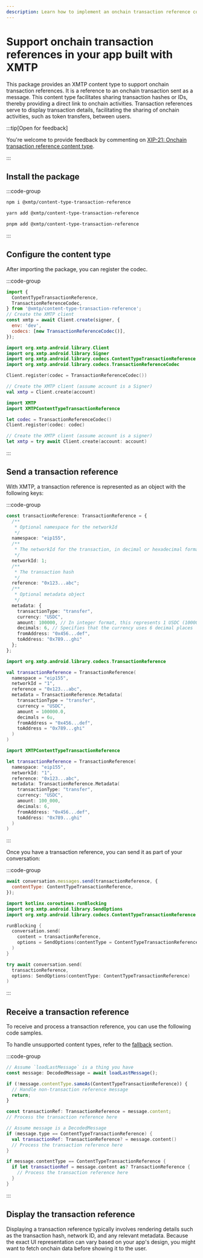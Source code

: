 ```yaml
---
description: Learn how to implement an onchain transaction reference content type
---
```


# Support onchain transaction references in your app built with XMTP

This package provides an XMTP content type to support onchain transaction references. It is a reference to an onchain transaction sent as a message. This content type facilitates sharing transaction hashes or IDs, thereby providing a direct link to onchain activities. Transaction references serve to display transaction details, facilitating the sharing of onchain activities, such as token transfers, between users.

:::tip[Open for feedback]

You're welcome to provide feedback by commenting on [XIP-21: Onchain transaction reference content type](https://community.xmtp.org/t/xip-21-on-chain-transaction-reference-content-type/532).

:::

## Install the package

:::code-group

```bash [npm]
npm i @xmtp/content-type-transaction-reference
```

```bash [yarn]
yarn add @xmtp/content-type-transaction-reference
```

```bash [pnpm]
pnpm add @xmtp/content-type-transaction-reference
```

:::

## Configure the content type

After importing the package, you can register the codec.

:::code-group

```js [Browser]
import {
  ContentTypeTransactionReference,
  TransactionReferenceCodec,
} from '@xmtp/content-type-transaction-reference';
// Create the XMTP client
const xmtp = await Client.create(signer, {
  env: 'dev',
  codecs: [new TransactionReferenceCodec()],
});
```

```kotlin [Kotlin]
import org.xmtp.android.library.Client
import org.xmtp.android.library.Signer
import org.xmtp.android.library.codecs.ContentTypeTransactionReference
import org.xmtp.android.library.codecs.TransactionReferenceCodec

Client.register(codec = TransactionReferenceCodec())

// Create the XMTP client (assume account is a Signer)
val xmtp = Client.create(account)
```

```swift [Swift]
import XMTP
import XMTPContentTypeTransactionReference

let codec = TransactionReferenceCodec()
Client.register(codec: codec)

// Create the XMTP client (assume account is a signer)
let xmtp = try await Client.create(account: account)
```

:::

## Send a transaction reference

With XMTP, a transaction reference is represented as an object with the following keys:

:::code-group

```ts [Browser]
const transactionReference: TransactionReference = {
  /**
   * Optional namespace for the networkId
   */
  namespace: "eip155",
  /**
   * The networkId for the transaction, in decimal or hexadecimal format
   */
  networkId: 1;
  /**
   * The transaction hash
   */
  reference: "0x123...abc";
  /**
   * Optional metadata object
   */
  metadata: {
    transactionType: "transfer",
    currency: "USDC",
    amount: 100000, // In integer format, this represents 1 USDC (100000/10^6)
    decimals: 6, // Specifies that the currency uses 6 decimal places
    fromAddress: "0x456...def",
    toAddress: "0x789...ghi"
  };
};
```

```kotlin [Kotlin]
import org.xmtp.android.library.codecs.TransactionReference

val transactionReference = TransactionReference(
  namespace = "eip155",
  networkId = "1",
  reference = "0x123...abc",
  metadata = TransactionReference.Metadata(
    transactionType = "transfer",
    currency = "USDC",
    amount = 100000.0,
    decimals = 6u,
    fromAddress = "0x456...def",
    toAddress = "0x789...ghi"
  )
)
```

```swift [Swift]
import XMTPContentTypeTransactionReference

let transactionReference = TransactionReference(
  namespace: "eip155",
  networkId: "1",
  reference: "0x123...abc",
  metadata: TransactionReference.Metadata(
    transactionType: "transfer",
    currency: "USDC",
    amount: 100_000,
    decimals: 6,
    fromAddress: "0x456...def",
    toAddress: "0x789...ghi"
  )
)
```

:::

Once you have a transaction reference, you can send it as part of your conversation:

:::code-group

```js [Browser]
await conversation.messages.send(transactionReference, {
  contentType: ContentTypeTransactionReference,
});
```

```kotlin [Kotlin]
import kotlinx.coroutines.runBlocking
import org.xmtp.android.library.SendOptions
import org.xmtp.android.library.codecs.ContentTypeTransactionReference

runBlocking {
  conversation.send(
    content = transactionReference,
    options = SendOptions(contentType = ContentTypeTransactionReference)
  )
}
```

```swift [Swift]
try await conversation.send(
  transactionReference,
  options: SendOptions(contentType: ContentTypeTransactionReference)
)
```

:::

## Receive a transaction reference

To receive and process a transaction reference, you can use the following code samples.

To handle unsupported content types, refer to the [fallback](/chat-apps/content-types/fallback) section.

:::code-group

```ts [Browser]
// Assume `loadLastMessage` is a thing you have
const message: DecodedMessage = await loadLastMessage();

if (!message.contentType.sameAs(ContentTypeTransactionReference)) {
  // Handle non-transaction reference message
  return;
}

const transactionRef: TransactionReference = message.content;
// Process the transaction reference here
```

```kotlin [Kotlin]
// Assume message is a DecodedMessage
if (message.type == ContentTypeTransactionReference) {
  val transactionRef: TransactionReference? = message.content()
  // Process the transaction reference here
}
```

```swift [Swift]
if message.contentType == ContentTypeTransactionReference {
  if let transactionRef = message.content as? TransactionReference {
    // Process the transaction reference here
  }
}
```

:::

## Display the transaction reference

Displaying a transaction reference typically involves rendering details such as the transaction hash, network ID, and any relevant metadata. Because the exact UI representation can vary based on your app's design, you might want to fetch onchain data before showing it to the user.
